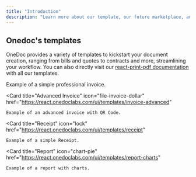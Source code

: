 ```yaml
---
title: "Introduction"
description: "Learn more about our template, our future marketplace, and community based templates"
---
```


## Onedoc's templates

OneDoc provides a variety of templates to kickstart your document creation, ranging from bills and quotes to contracts and more, streamlining your workflow.
You can also directly visit our [react-print-pdf documentation](https://react.onedoclabs.com/introduction) with all our templates.

<CardGroup cols={2}>
  <Card
    title="Invoice"
    icon="file-invoice"
    href="https://react.onedoclabs.com/ui/templates/invoice"
  >
    Example of a simple professional invoice.
  </Card>

  <Card
    title="Advanced Invoice"
    icon="file-invoice-dollar"
    href="https://react.onedoclabs.com/ui/templates/invoice-advanced"
  >
    Example of an advanced invoice with QR Code.
  </Card>

  <Card
    title="Receipt"
    icon="lock"
    href="https://react.onedoclabs.com/ui/templates/receipt"
  >
    Example of a simple Receipt.
  </Card>

  <Card
    title="Report"
    icon="chart-pie"
    href="https://react.onedoclabs.com/ui/templates/report-charts"
  >
    Example of a report with charts.
  </Card>
</CardGroup>
